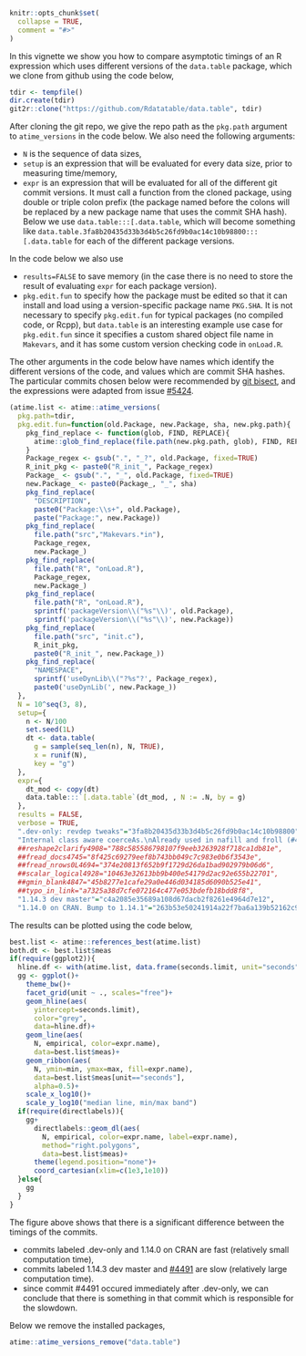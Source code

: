<!--
%\VignetteEngine{knitr::knitr}
%\VignetteIndexEntry{Comparing git versions of data.table}
-->

```r
knitr::opts_chunk$set(
  collapse = TRUE,
  comment = "#>"
)
```

In this vignette we show you how to compare asymptotic timings of an R
expression which uses different versions of the `data.table` package,
which we clone from github using the code below,

```r
tdir <- tempfile()
dir.create(tdir)
git2r::clone("https://github.com/Rdatatable/data.table", tdir)
```

After cloning the git repo, we give the repo path as the `pkg.path`
argument to `atime_versions` in the code below. We also need the
following arguments:

* `N` is the sequence of data sizes,
* `setup` is an expression that will be evaluated for every data size,
  prior to measuring time/memory,
* `expr` is an expression that will be evaluated for all of the
  different git commit versions. It must call a function from the
  cloned package, using double or triple colon prefix (the package
  named before the colons will be replaced by a new package name that
  uses the commit SHA hash). Below we use `data.table:::[.data.table`,
  which will become something like
  `data.table.3fa8b20435d33b3d4b5c26fd9b0ac14c10b98800:::[.data.table`
  for each of the different package versions.

In the code below we also use

* `results=FALSE` to save memory (in the case there is no need to
  store the result of evaluating `expr` for each package version).
* `pkg.edit.fun` to specify how the package must be edited so that it
  can install and load using a version-specific package name
  `PKG.SHA`. It is not necessary to specify `pkg.edit.fun` for typical
  packages (no compiled code, or Rcpp), but `data.table` is an
  interesting example use case for `pkg.edit.fun` since it specifies a
  custom shared object file name in `Makevars`, and it has some custom
  version checking code in `onLoad.R`.

The other arguments in the code below have names which identify the
different versions of the code, and values which are commit SHA
hashes. The particular commits chosen below were recommended by [git
bisect](https://git-scm.com/docs/git-bisect), and the expressions were
adapted from issue
[#5424](https://github.com/Rdatatable/data.table/pull/5424).

```r
(atime.list <- atime::atime_versions(
  pkg.path=tdir,
  pkg.edit.fun=function(old.Package, new.Package, sha, new.pkg.path){
    pkg_find_replace <- function(glob, FIND, REPLACE){
      atime::glob_find_replace(file.path(new.pkg.path, glob), FIND, REPLACE)
    }
    Package_regex <- gsub(".", "_?", old.Package, fixed=TRUE)
    R_init_pkg <- paste0("R_init_", Package_regex)
    Package_ <- gsub(".", "_", old.Package, fixed=TRUE)
    new.Package_ <- paste0(Package_, "_", sha)
    pkg_find_replace(
      "DESCRIPTION", 
      paste0("Package:\\s+", old.Package),
      paste("Package:", new.Package))
    pkg_find_replace(
      file.path("src","Makevars.*in"),
      Package_regex,
      new.Package_)
    pkg_find_replace(
      file.path("R", "onLoad.R"),
      Package_regex,
      new.Package_)
    pkg_find_replace(
      file.path("R", "onLoad.R"),
      sprintf('packageVersion\\("%s"\\)', old.Package),
      sprintf('packageVersion\\("%s"\\)', new.Package))
    pkg_find_replace(
      file.path("src", "init.c"),
      R_init_pkg,
      paste0("R_init_", new.Package_))
    pkg_find_replace(
      "NAMESPACE",
      sprintf('useDynLib\\("?%s"?', Package_regex),
      paste0('useDynLib(', new.Package_))
  },
  N = 10^seq(3, 8),
  setup={
    n <- N/100
    set.seed(1L)
    dt <- data.table(
      g = sample(seq_len(n), N, TRUE),
      x = runif(N),
      key = "g")
  },
  expr={
    dt_mod <- copy(dt)
    data.table:::`[.data.table`(dt_mod, , N := .N, by = g)
  },
  results = FALSE,
  verbose = TRUE,
  ".dev-only: revdep tweaks"="3fa8b20435d33b3d4b5c26fd9b0ac14c10b98800",
  "Internal class aware coerceAs.\nAlready used in nafill and froll (#4491)"="85adf09e3463838d547977ae9bc75e3b37f9cbaf",
  ##reshape2clarify4908="788c585586798107f9eeb3263928f718ca1db81e",
  ##fread_docs4745="8f425c69279eef8b743bb049c7c983e0b6f3543e",
  ##fread_nrows0L4694="374e20813f652b9f1729d26da1bad902979b06d6",
  ##scalar_logical4928="10463e32613bb9b400e54179d2ac92e655b22701",
  ##gmin_blank4847="45b8277e1cafe29a0e446d034185d6090b525e41",
  ##typo_in_link="a7325a38d7cfe072164c477e053bdefb18bdd8f8",
  "1.14.3 dev master"="c4a2085e35689a108d67dacb2f8261e4964d7e12",
  "1.14.0 on CRAN. Bump to 1.14.1"="263b53e50241914a22f7ba6a139b52162c9d7927"))
```

The results can be plotted using the code below,

```r
best.list <- atime::references_best(atime.list)
both.dt <- best.list$meas
if(require(ggplot2)){
  hline.df <- with(atime.list, data.frame(seconds.limit, unit="seconds"))
  gg <- ggplot()+
    theme_bw()+
    facet_grid(unit ~ ., scales="free")+
    geom_hline(aes(
      yintercept=seconds.limit),
      color="grey",
      data=hline.df)+
    geom_line(aes(
      N, empirical, color=expr.name),
      data=best.list$meas)+
    geom_ribbon(aes(
      N, ymin=min, ymax=max, fill=expr.name),
      data=best.list$meas[unit=="seconds"],
      alpha=0.5)+
    scale_x_log10()+
    scale_y_log10("median line, min/max band")
  if(require(directlabels)){
    gg+
      directlabels::geom_dl(aes(
        N, empirical, color=expr.name, label=expr.name),
        method="right.polygons",
        data=best.list$meas)+
      theme(legend.position="none")+
      coord_cartesian(xlim=c(1e3,1e10))
  }else{
    gg
  }
}
```

The figure above shows that there is a significant difference between
the timings of the commits. 

* commits labeled .dev-only and 1.14.0 on CRAN are fast (relatively
  small computation time),
* commits labeled 1.14.3 dev master and
  [#4491](https://github.com/Rdatatable/data.table/pull/4491) are slow
  (relatively large computation time).
* since commit #4491 occured immediately after .dev-only, we can
  conclude that there is something in that commit which is responsible
  for the slowdown.

Below we remove the installed packages,

```r
atime::atime_versions_remove("data.table")
```
